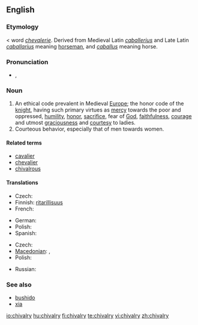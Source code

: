==English==
{{wikipedia}}

===Etymology===
{{etyl|enm}} < {{etyl|fro}} word ''[[chevalerie]]''. Derived from Medieval Latin ''[[caballerius]]'' and Late Latin ''[[caballarius]]'' meaning [[horseman]], and ''[[caballus]]'' meaning horse.

===Pronunciation===
* {{IPA|/ˈʃɪvəlri/}}, {{SAMPA|/"SIv@lri/}}

===Noun===
{{en-noun}}

# An ethical code prevalent in Medieval [[Europe]]; the honor code of the [[knight]], having such primary virtues as [[mercy]] towards the poor and oppressed, [[humility]], [[honor]], [[sacrifice]], fear of [[God]], [[faithfulness]], [[courage]] and utmost [[graciousness]] and [[courtesy]] to ladies.
# Courteous behavior, especially that of men towards women.

====Related terms====
* [[cavalier]]
* [[chevalier]]
* [[chivalrous]]

====Translations====
{{trans-top|ethical code}}
* Czech: {{t-|cs|rytířství|n}}
* Finnish: [[ritarillisuus]]
* French: {{t+|fr|chevalerie|f}}
{{trans-mid}}
* German: {{t-|de|Ritterlichkeit|f}}
* Polish: {{t|pl|rycerskość|f}}
* Spanish: {{t+|es|caballerosidad|f}}
{{trans-bottom}}

{{trans-top|Courteous behavior, especially that of men towards women}}
* Czech: {{t-|cs|galantnost|f}}
* [[Macedonian]]: {{t|mk|кавалерство|n|tr=kavalérstvo|sc=Cyrl}},  {{t|mk|галантност|f|tr=galántnost|sc=Cyrl}}
* Polish: {{t|pl|rycerskość|f}}
{{trans-mid}}
* Russian: {{t+|ru|галантность|f|sc=Cyrl}}
{{trans-bottom}}

===See also===
* [[bushido]]
* [[xia]]

[[io:chivalry]]
[[hu:chivalry]]
[[fi:chivalry]]
[[te:chivalry]]
[[vi:chivalry]]
[[zh:chivalry]]